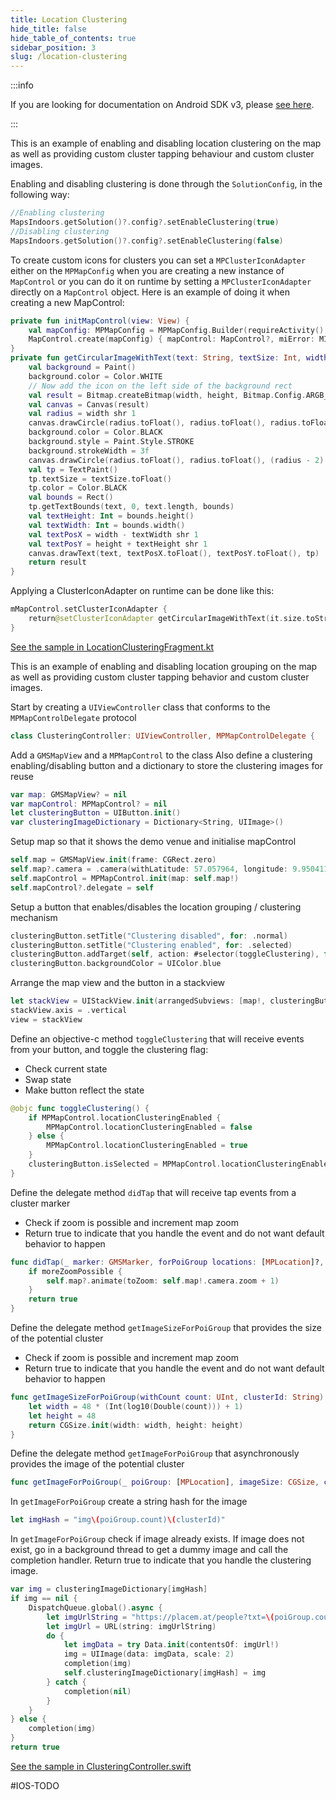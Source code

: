 ```yaml
---
title: Location Clustering
hide_title: false
hide_table_of_contents: true
sidebar_position: 3
slug: /location-clustering
---
```



<Tabs groupId="display-rules">
<TabItem value="android" label="Android v4" default>

:::info

If you are looking for documentation on Android SDK v3, please [see here](https://docs-legacy.mapsindoors.com/content/legacy/android_v3/).

:::

This is an example of enabling and disabling location clustering on the map as well as providing custom cluster tapping behaviour and custom cluster images.

Enabling and disabling clustering is done through the `SolutionConfig`, in the following way:

```kotlin
//Enabling clustering
MapsIndoors.getSolution()?.config?.setEnableClustering(true)
//Disabling clustering
MapsIndoors.getSolution()?.config?.setEnableClustering(false)
```

To create custom icons for clusters you can set a `MPClusterIconAdapter` either on the `MPMapConfig` when you are creating a new instance of `MapControl` or you can do it on runtime by setting a `MPClusterIconAdapter` directly on a `MapControl` object.
Here is an example of doing it when creating a new MapControl:

```kotlin
private fun initMapControl(view: View) {
    val mapConfig: MPMapConfig = MPMapConfig.Builder(requireActivity(), mMap!!, getString(R.string.google_maps_key), view, true).setClusterIconAdapter { return@setClusterIconAdapter getCircularImageWithText(it.size.toString(), 15, 30, 30) }.build()
    MapControl.create(mapConfig) { mapControl: MapControl?, miError: MIError? -> }
}
private fun getCircularImageWithText(text: String, textSize: Int, width: Int, height: Int): Bitmap {
    val background = Paint()
    background.color = Color.WHITE
    // Now add the icon on the left side of the background rect
    val result = Bitmap.createBitmap(width, height, Bitmap.Config.ARGB_8888)
    val canvas = Canvas(result)
    val radius = width shr 1
    canvas.drawCircle(radius.toFloat(), radius.toFloat(), radius.toFloat(), background)
    background.color = Color.BLACK
    background.style = Paint.Style.STROKE
    background.strokeWidth = 3f
    canvas.drawCircle(radius.toFloat(), radius.toFloat(), (radius - 2).toFloat(), background)
    val tp = TextPaint()
    tp.textSize = textSize.toFloat()
    tp.color = Color.BLACK
    val bounds = Rect()
    tp.getTextBounds(text, 0, text.length, bounds)
    val textHeight: Int = bounds.height()
    val textWidth: Int = bounds.width()
    val textPosX = width - textWidth shr 1
    val textPosY = height + textHeight shr 1
    canvas.drawText(text, textPosX.toFloat(), textPosY.toFloat(), tp)
    return result
}
```

Applying a ClusterIconAdapter on runtime can be done like this:

```kotlin
mMapControl.setClusterIconAdapter {
    return@setClusterIconAdapter getCircularImageWithText(it.size.toString(), 15, 30, 30)
}
```

[See the sample in LocationClusteringFragment.kt](https://github.com/MapsPeople/MapsIndoors-Android-Examples/blob/main/MapsIndoorsSamples/app/src/main/java/com/mapspeople/mapsindoorssamples/ui/locationclustering/LocationClusteringFragment.kt)


</TabItem>
<TabItem value="ios-v3" label="iOS v3">

This is an example of enabling and disabling location grouping on the map as well as providing custom cluster tapping behavior and custom cluster images.

Start by creating a `UIViewController` class that conforms to the `MPMapControlDelegate` protocol

```swift
class ClusteringController: UIViewController, MPMapControlDelegate {
```

Add a `GMSMapView` and a `MPMapControl` to the class
Also define a clustering enabling/disabling button and a dictionary to store the clustering images for reuse

```swift
var map: GMSMapView? = nil
var mapControl: MPMapControl? = nil
let clusteringButton = UIButton.init()
var clusteringImageDictionary = Dictionary<String, UIImage>()
```

Setup map so that it shows the demo venue and initialise mapControl

```swift
self.map = GMSMapView.init(frame: CGRect.zero)
self.map?.camera = .camera(withLatitude: 57.057964, longitude: 9.9504112, zoom: 20)
self.mapControl = MPMapControl.init(map: self.map!)
self.mapControl?.delegate = self
```

Setup a button that enables/disables the location grouping / clustering mechanism

```swift
clusteringButton.setTitle("Clustering disabled", for: .normal)
clusteringButton.setTitle("Clustering enabled", for: .selected)
clusteringButton.addTarget(self, action: #selector(toggleClustering), for: .touchUpInside)
clusteringButton.backgroundColor = UIColor.blue
```

Arrange the map view and the button in a stackview

```swift
let stackView = UIStackView.init(arrangedSubviews: [map!, clusteringButton])
stackView.axis = .vertical
view = stackView
```

Define an objective-c method `toggleClustering` that will receive events from your button, and toggle the clustering flag:

* Check current state
* Swap state
* Make button reflect the state

```swift
@objc func toggleClustering() {
    if MPMapControl.locationClusteringEnabled {
        MPMapControl.locationClusteringEnabled = false
    } else {
        MPMapControl.locationClusteringEnabled = true
    }
    clusteringButton.isSelected = MPMapControl.locationClusteringEnabled
}
```

Define the delegate method `didTap` that will receive tap events from a cluster marker

* Check if zoom is possible and increment map zoom
* Return true to indicate that you handle the event and do not want default behavior to happen

```swift
func didTap(_ marker: GMSMarker, forPoiGroup locations: [MPLocation]?, moreZoomPossible: Bool) -> Bool {
    if moreZoomPossible {
        self.map?.animate(toZoom: self.map!.camera.zoom + 1)
    }
    return true
}
```

Define the delegate method `getImageSizeForPoiGroup` that provides the size of the potential cluster

* Check if zoom is possible and increment map zoom
* Return true to indicate that you handle the event and do not want default behavior to happen

```swift
func getImageSizeForPoiGroup(withCount count: UInt, clusterId: String) -> CGSize {
    let width = 48 * (Int(log10(Double(count))) + 1)
    let height = 48
    return CGSize.init(width: width, height: height)
}
```

Define the delegate method `getImageForPoiGroup` that asynchronously provides the image of the potential cluster

```swift
func getImageForPoiGroup(_ poiGroup: [MPLocation], imageSize: CGSize, clusterId: String, completion: @escaping (UIImage?) -> Void) -> Bool {
```

In `getImageForPoiGroup` create a string hash for the image

```swift
let imgHash = "img\(poiGroup.count)\(clusterId)"
```

In `getImageForPoiGroup` check if image already exists. If image does not exist, go in a background thread to get a dummy image and call the completion handler. Return true to indicate that you handle the clustering image.

```swift
var img = clusteringImageDictionary[imgHash]
if img == nil {
    DispatchQueue.global().async {
        let imgUrlString = "https://placem.at/people?txt=\(poiGroup.count)&random=\(Int.random(in: 0 ..< 10))&w=\(imageSize.width*2)&h=\(imageSize.height*2)"
        let imgUrl = URL(string: imgUrlString)
        do {
            let imgData = try Data.init(contentsOf: imgUrl!)
            img = UIImage(data: imgData, scale: 2)
            completion(img)
            self.clusteringImageDictionary[imgHash] = img
        } catch {
            completion(nil)
        }
    }
} else {
    completion(img)
}
return true
```

[See the sample in ClusteringController.swift](https://github.com/MapsIndoors/MapsIndoorsIOS/blob/master/Example/DemoSamples/Clustering/ClusteringController.swift)

</TabItem>
<TabItem value="ios-v4" label="iOS v4">
#IOS-TODO
</TabItem>
</Tabs>
